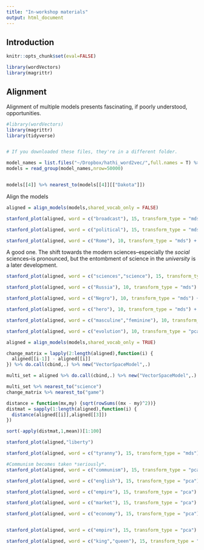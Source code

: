 ```yaml
---
title: "In-workshop materials"
output: html_document
---
```



## Introduction

```r
knitr::opts_chunk$set(eval=FALSE)
```


```r
library(wordVectors)
library(magrittr)
```


## Alignment

Alignment of multiple models presents fascinating, if poorly understood, opportunities.

```r
#library(wordVectors)
library(magrittr)
library(tidyverse)


# If you downloaded these files, they're in a different folder.

model_names = list.files("~/Dropbox/hathi_word2vec/",full.names = T) %>% Filter(function(x) {grepl("(All).*.bin",x)},.)
models = read_group(model_names,nrow=50000)


models[[4]] %>% nearest_to(models[[4]][["Dakota"]])

```

Align the models

``` r

aligned = align_models(models,shared_vocab_only = FALSE)

stanford_plot(aligned, word = c("broadcast"), 15, transform_type = "mds")
```

```r
stanford_plot(aligned, word = c("political"), 15, transform_type = "mds")
```

```r
stanford_plot(aligned, word = c("Rome"), 10, transform_type = "mds") + theme_bw()
```

A good one. The shift towards the modern sciences--especially the *social* sciences--is pronounced, but the entombment of science in the *university* is a later development.

```r
stanford_plot(aligned, word = c("sciences","science"), 15, transform_type = "mds") + theme_bw()
```

```r
stanford_plot(aligned, word = c("Russia"), 10, transform_type = "mds")
```


```r
stanford_plot(aligned, word = c("Negro"), 10, transform_type = "mds") + theme_bw()
```



```r
stanford_plot(aligned, word = c("hero"), 10, transform_type = "mds") + theme_bw()
```


```r
stanford_plot(aligned, word = c("masculine","feminine"), 10, transform_type = "mds") + theme_bw()
```

```r
stanford_plot(aligned, word = c("evolution"), 10, transform_type = "pca") + theme_bw()
```


```r
aligned = align_models(models,shared_vocab_only = TRUE)

change_matrix = lapply(2:length(aligned),function(i) {
  aligned[[i-1]] - aligned[[i]]
}) %>% do.call(cbind,.) %>% new("VectorSpaceModel",.)

multi_set = aligned %>% do.call(cbind,.) %>% new("VectorSpaceModel",.)

multi_set %>% nearest_to("science")
change_matrix %>% nearest_to("game")

```

```r

distance = function(mx,my) {sqrt(rowSums((mx - my)^2))}
distmat = sapply(1:length(aligned),function(i) {
  distance(aligned[[i]],aligned[[3]])
})

sort(-apply(distmat,1,mean))[1:100]

stanford_plot(aligned,"liberty")

stanford_plot(aligned, word = c("tyranny"), 15, transform_type = "mds")

#Communism becomes taken *seriously*.
stanford_plot(aligned, word = c("communism"), 15, transform_type = "pca")

stanford_plot(aligned, word = c("english"), 15, transform_type = "pca")

stanford_plot(aligned, word = c("empire"), 15, transform_type = "pca")

stanford_plot(aligned, word = c("market"), 15, transform_type = "pca")

stanford_plot(aligned, word = c("economy"), 15, transform_type = "pca")


stanford_plot(aligned, word = c("empire"), 15, transform_type = "pca")

stanford_plot(aligned, word = c("king","queen"), 15, transform_type = "pca")

```
